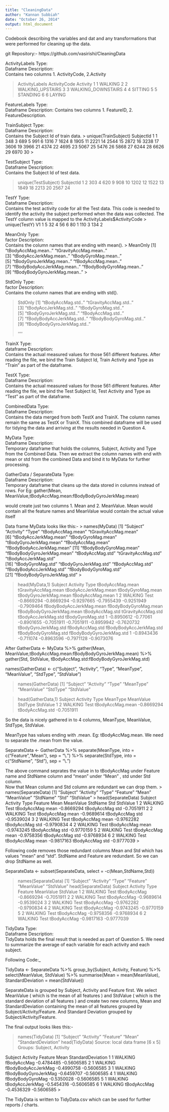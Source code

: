 ```yaml
---
title: "CleaningData"
author: "Kannan Subbiah"
date: "October 26, 2014"
output: html_document
---
```


Codebook describing the variables and dat and any transformations that were performed for cleaning up the data.

git Repository:-
https://github.com/vasirishi/CleaningData


ActivityLabels
    Type:		
		Dataframe
	Description:	
		Contains two columns 1. ActivityCode, 2.Activity
        
> ActivityLabels
  ActivityCode           Activity
1            1            WALKING
2            2   WALKING_UPSTAIRS
3            3 WALKING_DOWNSTAIRS
4            4            SITTING
5            5           STANDING
6            6             LAYING
> 

FeatureLabels
	Type:	
		Dataframe
	Description:
		Contains two columns 1. FeatureID, 2. FeatureDescription.

TrainSubject
	Type:		
		Dataframe
	Description:	
		Contains the Subject Id of train data.
> unique(TrainSubject)
     SubjectId
1            1
348          3
689          5
991          6
1316         7
1624         8
1905        11
2221        14
2544        15
2872        16
3238        17
3606        19
3966        21
4374        22
4695        23
5067        25
5476        26
5868        27
6244        28
6626        29
6970        30
>

TestSubject
	Type:		
		Dataframe
	Description:	
		Contains the Subject Id of test data.

>unique(TestSubject)
     SubjectId
1            2
303          4
620          9
908         10
1202        12
1522        13
1849        18
2213        20
2567        24

TestY
	Type:		
		Dataframe
	Description:	
		Contains the test activity code for all the Test data.
This code is needed to identify the activity the subject performed when the data was collected.  The TestY column value  is mapped to the ActivityLabels$ActivityCode
> unique(TestY)
    V1
1    5
32   4
56   6
80   1
110  3
134  2



MeanOnly
	Type:		
		factor
	Description:	
		Contains the column names that are ending with mean().
> MeanOnly
[1] "tBodyAccMag.mean.."          "tGravityAccMag.mean.."      
[3] "tBodyAccJerkMag.mean.."      "tBodyGyroMag.mean.."        
[5] "tBodyGyroJerkMag.mean.."     "fBodyAccMag.mean.."         
[7] "fBodyBodyAccJerkMag.mean.."  "fBodyBodyGyroMag.mean.."    
[9] "fBodyBodyGyroJerkMag.mean.."
>
		

StdOnly
	Type:		
		factor
	Description:	
		Contains the column names that are ending with std().

> StdOnly
[1] "tBodyAccMag.std.."          "tGravityAccMag.std.."      
[3] "tBodyAccJerkMag.std.."      "tBodyGyroMag.std.."        
[5] "tBodyGyroJerkMag.std.."     "fBodyAccMag.std.."         
[7] "fBodyBodyAccJerkMag.std.."  "fBodyBodyGyroMag.std.."    
[9] "fBodyBodyGyroJerkMag.std.."
>
''''

TrainX
	Type:		
		dataframe
	Description:	
Contains the actual measured values for those 561 different features.
After reading the file, we bind the Train Subject Id, Train Activity and Type as “Train” as part of the dataframe.



TestX
	Type:		
		Dataframe
	Description:	
Contains the actual measured values for those 561 different features.
After reading the file, we bind the Test Subject Id, Test Activity and Type as “Test” as part of the dataframe.



CombinedData
	Type:		
		Dataframe
	Description:	
Contains the data merged from both TestX and TrainX.
The column names remain the same as TestX or TrainX.
This combined dataframe will be used for tidying the data and arriving at the results needed in Question 4.

MyData
	Type:		
		Dataframe
	Description:	
Temporary dataframe that holds the columns, Subject, Activity and Type from the Combined Data.  Then we extract the column names with end with mean or std from the combined Data and bind it to MyData for further processing.



GatherData / SeparateData
	Type:		
		Dataframe
	Description:	
Temporary dataframe that cleans up the data stored in columns instead of rows.
For Eg: 
gather(Mean, MeanValue,tBodyAccMag.mean:fBodyBodyGyroJerkMag.mean)

would create just two columns 1. Mean and 2. MeanValue.
Mean would contain all the feature names and MeanValue would  contain the actual value itself

Data frame MyData looks like this:-
> names(MyData)
 [1] "Subject"                   "Activity"                  "Type"                      "tBodyAccMag.mean"          "tGravityAccMag.mean"      
 [6] "tBodyAccJerkMag.mean"      "tBodyGyroMag.mean"         "tBodyGyroJerkMag.mean"     "fBodyAccMag.mean"          "fBodyBodyAccJerkMag.mean" 
[11] "fBodyBodyGyroMag.mean"     "fBodyBodyGyroJerkMag.mean" "tBodyAccMag.std"           "tGravityAccMag.std"        "tBodyAccJerkMag.std"      
[16] "tBodyGyroMag.std"          "tBodyGyroJerkMag.std"      "fBodyAccMag.std"           "fBodyBodyAccJerkMag.std"   "fBodyBodyGyroMag.std"     
[21] "fBodyBodyGyroJerkMag.std" 
>

> head(MyData,1)
  Subject Activity Type tBodyAccMag.mean tGravityAccMag.mean tBodyAccJerkMag.mean tBodyGyroMag.mean tBodyGyroJerkMag.mean fBodyAccMag.mean
1       2  WALKING Test       -0.8669294          -0.8669294           -0.9297665        -0.7955439            -0.9251949       -0.7909464
  fBodyBodyAccJerkMag.mean fBodyBodyGyroMag.mean fBodyBodyGyroJerkMag.mean tBodyAccMag.std tGravityAccMag.std tBodyAccJerkMag.std tBodyGyroMag.std
1               -0.8950612              -0.77061                -0.8901655      -0.7051911         -0.7051911          -0.8959942       -0.7620732
  tBodyGyroJerkMag.std fBodyAccMag.std fBodyBodyAccJerkMag.std fBodyBodyGyroMag.std fBodyBodyGyroJerkMag.std
1           -0.8943436       -0.711074              -0.8963596           -0.7971128               -0.9073076
>

After 
GatherData <- MyData %>%
     gather(Mean, MeanValue,tBodyAccMag.mean:fBodyBodyGyroJerkMag.mean) %>%
     gather(Std, StdValue, tBodyAccMag.std:fBodyBodyGyroJerkMag.std)

names(GatherData)  <- c("Subject", "Activity", "Type", "MeanType", "MeanValue", "StdType", "StdValue")

> names(GatherData)
[1] "Subject"   "Activity"  "Type"      "MeanType"  "MeanValue" "StdType"   "StdValue" 


> head(GatherData,1)
  Subject Activity Type         MeanType  MeanValue         StdType   StdValue
1       2  WALKING Test tBodyAccMag.mean -0.8669294 tBodyAccMag.std -0.7051911
>


So the data is nicely gathered in to 4 columns, MeanType, MeanValue, StdType, StdValue.

MeanType has values ending with .mean.  Eg: tBodyAccMag.mean.  We need to separate the .mean from the value.

SeparateData <- GatherData %>%
    separate(MeanType, into = c("Feature","Mean"), sep = "\\.") %>%
    separate(StdType, into = c("StdName", "Std"), sep = "\\.")

The above command seprates the value in to tBodyAccMag under Feature name and StdName column and “mean” under “Mean” , std under Std column.  
Now that Mean column and Std column are redundant we can drop them.
> names(SeparateData)
[1] "Subject"   "Activity"  "Type"      "Feature"   "Mean"      "MeanValue" "StdName"   "Std"       "StdValue" 
> head(SeparateData)
  Subject Activity Type     Feature Mean  MeanValue     StdName Std   StdValue
1       2  WALKING Test tBodyAccMag mean -0.8669294 tBodyAccMag std -0.7051911
2       2  WALKING Test tBodyAccMag mean -0.9689614 tBodyAccMag std -0.9539024
3       2  WALKING Test tBodyAccMag mean -0.9762282 tBodyAccMag std -0.9790834
4       2  WALKING Test tBodyAccMag mean -0.9743245 tBodyAccMag std -0.9770159
5       2  WALKING Test tBodyAccMag mean -0.9758356 tBodyAccMag std -0.9768934
6       2  WALKING Test tBodyAccMag mean -0.9817163 tBodyAccMag std -0.9777039
>

Following code removes those redundant columns Mean and Std which has values “mean” and “std”.   StdName and Feature are redundant. So we can drop StdName as well.

SeparateData <- subset(SeparateData, select = -c(Mean,StdName,Std))


> names(SeparateData)
[1] "Subject"   "Activity"  "Type"      "Feature"   "MeanValue" "StdValue" 
> head(SeparateData)
  Subject Activity Type     Feature  MeanValue   StdValue
1       2  WALKING Test tBodyAccMag -0.8669294 -0.7051911
2       2  WALKING Test tBodyAccMag -0.9689614 -0.9539024
3       2  WALKING Test tBodyAccMag -0.9762282 -0.9790834
4       2  WALKING Test tBodyAccMag -0.9743245 -0.9770159
5       2  WALKING Test tBodyAccMag -0.9758356 -0.9768934
6       2  WALKING Test tBodyAccMag -0.9817163 -0.9777039
>

TidyData
	Type:		
		Dataframe
	Description:	
		TidyData holds the final result that is needed as part of Question 5.
We need to summarize the average of each variable for each activity and each subject.

Following Code:_

TidyData <- SeparateData %>%
     group_by(Subject, Activity, Feature) %>%
     select(MeanValue, StdValue) %>%
     summarise(Mean = mean(MeanValue), StandardDeviation = mean(StdValue))


SeparateData is grouped by Subject, Activity and Feature first.
We select MeanValue ( which is the mean of all features ) and StdValue ( which is the standard deviation of all features ) and create two new columns, Mean and StandardDeviation containing the mean  of all features grouped by Subject/Activity/Feature. And Standard Deviation grouped by Subject/Activity/Feature.

The final output looks likes this:-


> names(TidyData)
[1] "Subject"           "Activity"          "Feature"           "Mean"              "StandardDeviation"
> head(TidyData)
Source: local data frame [6 x 5]
Groups: Subject, Activity

  Subject Activity              Feature       Mean StandardDeviation
1       1  WALKING          fBodyAccMag -0.4784485        -0.5606585
2       1  WALKING  fBodyBodyAccJerkMag -0.4990758        -0.5606585
3       1  WALKING fBodyBodyGyroJerkMag -0.6459707        -0.5606585
4       1  WALKING     fBodyBodyGyroMag -0.5350028        -0.5606585
5       1  WALKING      tBodyAccJerkMag -0.5454316        -0.5606585
6       1  WALKING          tBodyAccMag -0.4536329        -0.5606585
>

The TidyData is written to TidyData.csv which can be used for further reports / charts.


